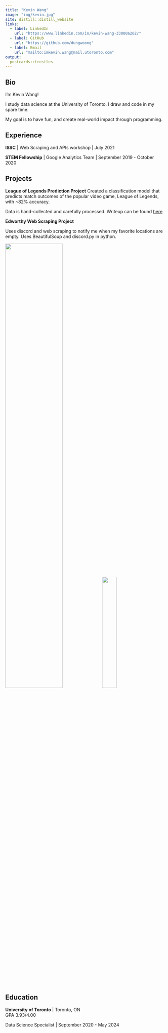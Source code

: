 ```yaml
---
title: "Kevin Wang"
image: "img/kevin.jpg"
site: distill::distill_website
links:
  - label: LinkedIn
    url: "https://www.linkedin.com/in/kevin-wang-33000a202/"
  - label: GitHub
    url: "https://github.com/dungwoong"
  - label: Email
    url: "mailto:imkevin.wang@mail.utoronto.com"
output:
  postcards::trestles
---
```

 
## Bio

I'm Kevin Wang!

I study data science at the University of Toronto. I draw and code in my spare time.<br>

My goal is to have fun, and create real-world impact through programming.

## Experience

**ISSC** | Web Scraping and APIs workshop | July 2021

**STEM Fellowship** | Google Analytics Team | September 2019 - October 2020

## Projects

**League of Legends Prediction Project**
Created a classification model that predicts match outcomes of the popular video game, League of Legends, with ~82% accuracy.

Data is hand-collected and carefully processed. Writeup can be found [here](https://github.com/dungwoong/league-scrapev2/blob/main/writeup/Riot%20Games%20Writeup.pdf)

**Edworthy Web Scraping Project** 

Uses discord and web scraping to notify me when my favorite locations are empty.
Uses BeautifulSoup and discord.py in python.

![](img/bot2.JPG){width=60%} ![](img/bot1.JPG){width=30%}

## Education

**University of Toronto** | Toronto, ON<br>
GPA 3.93/4.00

Data Science Specialist | September 2020 - May 2024
